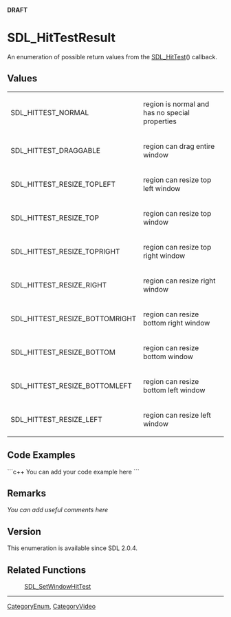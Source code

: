 <span color="red">'''DRAFT'''</span>

<!-- #*^*^*^*^*See http://wiki.libsdl.org/moin.cgi/SGEnumerations for details on editing this page*^*^*^*^* -->


= SDL_HitTestResult =
An enumeration of possible return values from the [[SDL_SetWindowHitTest|SDL_HitTest]]() callback.




== Values ==

{|
|SDL_HITTEST_NORMAL
|region is normal and has no special properties
|-
|SDL_HITTEST_DRAGGABLE
|region can drag entire window
|-
|SDL_HITTEST_RESIZE_TOPLEFT
|region can resize top left window
|-
|SDL_HITTEST_RESIZE_TOP
|region can resize top window
|-
|SDL_HITTEST_RESIZE_TOPRIGHT
|region can resize top right window
|-
|SDL_HITTEST_RESIZE_RIGHT
|region can resize right window
|-
|SDL_HITTEST_RESIZE_BOTTOMRIGHT
|region can resize bottom right window
|-
|SDL_HITTEST_RESIZE_BOTTOM
|region can resize bottom window
|-
|SDL_HITTEST_RESIZE_BOTTOMLEFT
|region can resize bottom left window
|-
|SDL_HITTEST_RESIZE_LEFT
|region can resize left window
|}


== Code Examples ==
```c++
You can add your code example here
```

<!-- #Leave this section as-is unless you have a code example to put in.  In that case, replace You can add your code example here with your code example following the Style Guide instructions.  Leave the rest of the markup alone and delete this comment. -->


== Remarks ==
''You can add useful comments here''

<!-- #Leave this section as-is unless you have a remark to put in.  In that case, replace ''You can add useful comments here'' with your remark(s) following the Style Guide instructions.  Leave the rest of the markup alone and delete this comment. -->


== Version ==
This enumeration is available since SDL 2.0.4.


== Related Functions ==
:[[SDL_SetWindowHitTest]]
<!-- #Remove this section if empty -->

----
[[CategoryEnum]], [[CategoryVideo]]
<!-- #See the Style Guide for instructions on editing the footer. -->

